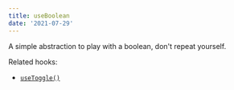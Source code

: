 ```yaml
---
title: useBoolean
date: '2021-07-29'
---
```


A simple abstraction to play with a boolean, don't repeat yourself.

Related hooks:

- [`useToggle()`](/react-hook/use-toggle)
